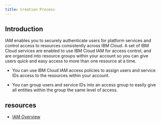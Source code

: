 ```yaml
---
title: Creation Process
---
```



<PageDescription>

</PageDescription>

## Introduction

IAM enables you to securely authenticate users for platform services and control access to resources consistently across IBM Cloud. A set of IBM Cloud services are enabled to use IBM Cloud IAM for access control, and are organized into resource groups within your account so you can give users quick and easy access to more than one resource at a time. 

- You can use IBM Cloud IAM access policies to assign users and service IDs access to the resources within your account. 

- You can group users and service IDs into an access group to easily give all entities within the group the same level of access.

## resources

- [IAM Overview](https://cloud.ibm.com/docs/account?topic=account-iamoverview)